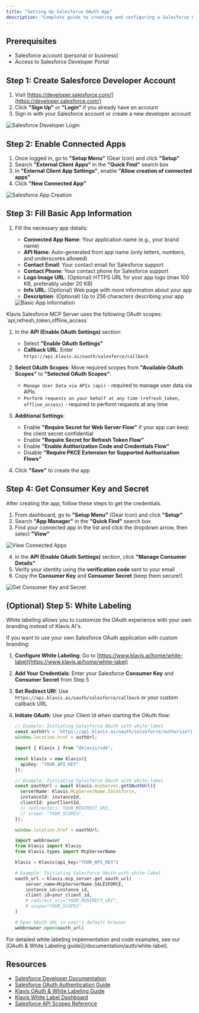 ```yaml
---
title: "Setting Up Salesforce OAuth App"
description: "Complete guide to creating and configuring a Salesforce OAuth application"
---
```


## Prerequisites

- Salesforce account (personal or business)
- Access to Salesforce Developer Portal

## Step 1: Create Salesforce Developer Account

1. Visit [https://developer.salesforce.com/](https://developer.salesforce.com/)
2. Click **"Sign Up"** or **"Login"** if you already have an account
3. Sign in with your Salesforce account or create a new developer account

<img src="/images/knowledge-base/salesforce_oauth_app/salesforce_step1_login.png" alt="Salesforce Developer Login" />


## Step 2: Enable Connected Apps

1. Once logged in, go to **"Setup Menu"** (Gear Icon) and click **"Setup"**
2. Search **"External Client Apps"** in the **"Quick Find"** search box
3. In **"External Client App Settings"**, enable **"Allow creation of connected apps"**
4. Click **"New Connected App"**

<img src="/images/knowledge-base/salesforce_oauth_app/salesforce_step2_create_app.png" alt="Salesforce App Creation" />

## Step 3: Fill Basic App Information

1. Fill the necessary app details:
   - **Connected App Name**: Your application name (e.g., your brand name)
   - **API Name**: Auto-generated from app name (only letters, numbers, and underscores allowed)
   - **Contact Email**: Your contact email for Salesforce support
   - **Contact Phone**: Your contact phone for Salesforce support
   - **Logo Image URL**: (Optional) HTTPS URL for your app logo (max 100 KB, preferably under 20 KB)
   - **Info URL**: (Optional) Web page with more information about your app
   - **Description**: (Optional) Up to 256 characters describing your app

   <img src="/images/knowledge-base/salesforce_oauth_app/salesforce_step3_basic_info.png" alt="Basic App Information" />

<Note>
Klavis Salesforce MCP Server uses the following OAuth scopes: `api,refresh_token,offline_access`
</Note>

1. In the **API (Enable OAuth Settings)** section:
   - Select **"Enable OAuth Settings"**
   - **Callback URL**: Enter `https://api.klavis.ai/oauth/salesforce/callback`
   
2. **Select OAuth Scopes**: Move required scopes from **"Available OAuth Scopes"** to **"Selected OAuth Scopes"**:
   - `Manage User Data via APIs (api)` - required to manage user data via APIs
   - `Perform requests on your behalf at any time (refresh_token, offline_access)` - required to perform requests at any time

3. **Additional Settings**:
   - Enable **"Require Secret for Web Server Flow"** if your app can keep the client secret confidential
   - Enable **"Require Secret for Refresh Token Flow"**
   - Enable **"Enable Authorization Code and Credentials Flow"**
   - Disable **"Require PKCE Extension for Supported Authorization Flows"**

4. Click **"Save"** to create the app

## Step 4: Get Consumer Key and Secret

After creating the app, follow these steps to get the credentials.

1. From dashboard, go to **"Setup Menu"** (Gear Icon) and click **"Setup"**
2. Search **"App Manager"** in the **"Quick Find"** search box
3. Find your connected app in the list and click the dropdown arrow, then select **"View"**

<img src="/images/knowledge-base/salesforce_oauth_app/salesforce_step4_view_connected_apps.png" alt="View Connected Apps" />

4. In the **API (Enable OAuth Settings)** section, click **"Manage Consumer Details"**
5. Verify your identity using the **verification code** sent to your email
6. Copy the **Consumer Key** and **Consumer Secret** (keep them secure!)

<img src="/images/knowledge-base/salesforce_oauth_app/salesforce_step4_view_consumer_key_and_secret.png" alt="Get Consumer Key and Secret" />

## (Optional) Step 5: White Labeling 

<Note>
White labeling allows you to customize the OAuth experience with your own branding instead of Klavis AI's.
</Note>

If you want to use your own Salesforce OAuth application with custom branding:

1. **Configure White Labeling**: Go to [https://www.klavis.ai/home/white-label](https://www.klavis.ai/home/white-label)
2. **Add Your Credentials**: Enter your Salesforce **Consumer Key** and **Consumer Secret** from Step 5
3. **Set Redirect URI**: Use `https://api.klavis.ai/oauth/salesforce/callback` or your custom callback URL
4. **Initiate OAuth**: Use your Client Id when starting the OAuth flow:

   <CodeGroup>
   
   ```javascript without SDK
   // Example: Initiating Salesforce OAuth with white-label
   const authUrl = `https://api.klavis.ai/oauth/salesforce/authorize?instance_id=${instanceId}&client_id=${yourClientId}`;
   window.location.href = authUrl;
   ```
   
   ```typescript TypeScript SDK
   import { Klavis } from "@klavis/sdk";
   
   const klavis = new Klavis({
     apiKey: "YOUR_API_KEY"
   });
   
   // Example: Initiating Salesforce OAuth with white-label
   const oauthUrl = await klavis.mcpServer.getOAuthUrl({
     serverName: Klavis.McpServerName.Salesforce,
     instanceId: instanceId,
     clientId: yourClientId,
     // redirectUri: YOUR_REDIRECT_URI,
     // scope: "YOUR_SCOPES", 
   });
   
   window.location.href = oauthUrl;
   ```
   
   ```python Python SDK
   import webbrowser
   from klavis import Klavis
   from klavis.types import McpServerName
   
   klavis = Klavis(api_key="YOUR_API_KEY")
   
   # Example: Initiating Salesforce OAuth with white-label
   oauth_url = klavis.mcp_server.get_oauth_url(
       server_name=McpServerName.SALESFORCE,
       instance_id=instance_id,
       client_id=your_client_id,
       # redirect_uri="YOUR_REDIRECT_URI",
       # scope="YOUR_SCOPES"
   )
   
   # Open OAuth URL in user's default browser
   webbrowser.open(oauth_url)
   ```
   
   </CodeGroup>

<Tip>
For detailed white labeling implementation and code examples, see our [OAuth & White Labeling guide](/documentation/auth/white-label).
</Tip>

## Resources
- [Salesforce Developer Documentation](https://developer.salesforce.com/docs)
- [Salesforce OAuth Authentication Guide](https://developer.salesforce.com/docs/atlas.en-us.api_streaming.meta/api_streaming/code_sample_auth_oauth.htm)
- [Klavis OAuth & White Labeling Guide](/documentation/auth/white-label)
- [Klavis White Label Dashboard](https://www.klavis.ai/home/white-label)
- [Salesforce API Scopes Reference](https://developer.salesforce.com/docs/platform/mobile-sdk/guide/oauth-scope-parameter-values.html)
